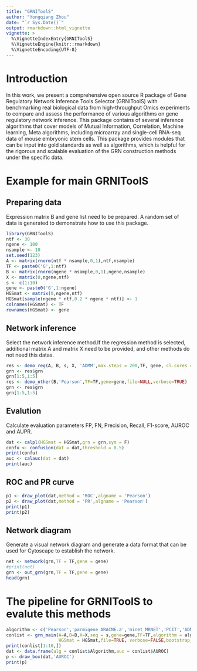 ---
title: "GRNIToolS"
author: "Yongqiang Zhou"
date: "`r Sys.Date()`"
output: rmarkdown::html_vignette
vignette: >
  %\VignetteIndexEntry{GRNIToolS}
  %\VignetteEngine{knitr::rmarkdown}
  %\VignetteEncoding{UTF-8}
---

# Introduction

In this work, we present a comprehensive open source R package of Gene Regulatory Network Inference Tools Selector (GRNIToolS) with benchmarking real biological data from high-throughput Omics experiments to compare and assess the performance of various algorithms on gene regulatory network inference. This package contains of several inference algorithms that cover models of Mutual Information, Correlation, Machine learning, Meta algorithms, including microarray and single-cell RNA-seq data of mouse embryonic stem cells. This package provides modules that can be input into gold standards as well as algorithms, which is helpful for the rigorous and scalable evaluation of the GRN construction methods under the specific data.


# Example for main GRNIToolS
## Preparing data
Expression matrix B and gene list need to be prepared. A random set of data is generated to demonstrate how to use this package.
```{r step1 data prepare}
library(GRNIToolS)
ntf <- 30
ngene <- 100
nsample <- 10
set.seed(123)
A <- matrix(rnorm(ntf * nsample,0,1),ntf,nsample)
TF <- paste0('G',1:ntf)
B <- matrix(rnorm(ngene * nsample,0,1),ngene,nsample)
X <- matrix(0,ngene,ntf)
s <- c(1:10)
gene <- paste0('G',1:ngene)
HGSmat <- matrix(0,ngene,ntf)
HGSmat[sample(ngene * ntf,0.2 * ngene * ntf)] <- 1
colnames(HGSmat) <- TF
rownames(HGSmat) <- gene
```

## Network inference
Select the network inference method.If the regression method is selected, additional matrix A and matrix X need to be provided, and other methods do not need this datas.
```{r step2 run_grn, echo=TRUE}
res <- demo_reg(A, B, s, X, 'ADMM',max.steps = 200,TF, gene, cl.cores = 2,file=NULL,verbose=TRUE)
grn <- res$grn 
grn[1:5,1:5]
res <- demo_other(B,'Pearson',TF=TF,gene=gene,file=NULL,verbose=TRUE)
grn <- res$grn 
grn[1:5,1:5]
```

## Evalution
Calculate evaluation parameters FP, FN, Precision, Recall, F1-score, AUROC and AUPR.
```{r step3 evalution}
dat <- calpl(HGSmat = HGSmat,grn = grn,sym = F)
confu <- confusion(dat = dat,threshold = 0.5)
print(confu)
auc <- calauc(dat = dat)
print(auc)
```
## ROC and PR curve
```{r step4 ROC and PR curve, echo=TRUE, fig.height=5, fig.width=6.5, warning=FALSE}
p1 <- draw_plot(dat,method = 'ROC',algname = 'Pearson')
p2 <- draw_plot(dat,method = 'PR',algname = 'Pearson')
print(p1)
print(p2)
```

## Network diagram
Generate a visual network diagram and generate a data format that can be used for Cytoscape to establish the network.
```{r step5 output or draw network}
net <- network(grn,TF = TF,gene = gene)
#print(net)
grn <- out_grn(grn,TF = TF,gene = gene)
head(grn)
```


# The pipeline for GRNIToolS to evalute this methods
```{r pipeline, echo=TRUE, fig.height=7, fig.width=9}
algorithm <- c('Pearson','parmigene_ARACNE.a','minet_MRNET','PCIT','ADMM')
conlist <- grn_main(A=A,B=B,X=X,seq = s,gene=gene,TF=TF,algorithm = algorithm,
                    HGSmat = HGSmat,file=TRUE, verbose=FALSE,bootstrap_num = 5,sym = FALSE,threshold = 0.5)
print(conlist[1:10,])
dat <- data.frame(alg = conlist$Algorithm,auc = conlist$AUROC)
p <- draw_box(dat,'AUROC')
print(p)
```

